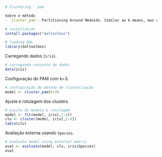 ```r
# Clustering - pam

Sobre o método
- `cluster_pam`: Partitioning Around Medoids. Similar ao k-means, mas usa medoides (pontos reais) em vez de centróides, tornando-o mais robusto a outliers.

# installation 
install.packages("daltoolbox")

# loading DAL
library(daltoolbox) 
```

Carregando dados (`iris`).
```r
# carregando conjunto de dados
data(iris)
```

Configuração do PAM com k=3.
```r
# configuração do método de clusterização
model <- cluster_pam(k=3)
```

Ajuste e rotulagem dos clusters.
```r
# ajuste do modelo e rotulagem
model <- fit(model, iris[,1:4])
clu <- cluster(model, iris[,1:4])
table(clu)
```

Avaliação externa usando `Species`.
```r
# evaluate model using external metric
eval <- evaluate(model, clu, iris$Species)
eval
```
